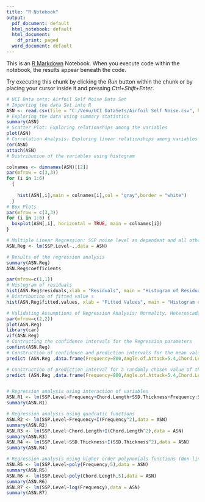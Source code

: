 ---
title: "R Notebook"
output:
  pdf_document: default
  html_notebook: default
  html_document:
    df_print: paged
  word_document: default
---

This is an [R Markdown](http://rmarkdown.rstudio.com) Notebook. When you execute code within the notebook, the results appear beneath the code. 

Try executing this chunk by clicking the *Run* button within the chunk or by placing your cursor inside it and pressing *Ctrl+Shift+Enter*. 

```{r Regression - UCI - ASN - DS}
# UCI Data sets: Airfoil Self Noise Data Set
# Importing the data Set into R
ASN <- read.csv(file = "C:/Venu/UCI DataSets/Airfoil Self Noise.csv", header = TRUE,stringsAsFactors = FALSE)
# Exploring the data using summary statistics
summary(ASN)
# Scatter Plot: Exploring relationships among the variables
plot(ASN)
# Correlation Analysis: Exploring linear relationships among variables using Pearson's correlation coerfficient
cor(ASN)
attach(ASN)
# Distribution of the variables using histogram

colnames <- dimnames(ASN)[[2]]
par(mfrow = c(3,3))
for (i in 1:6)
  {
    
    hist(ASN[,i],main = colnames[i],col = "gray",border = "white")
  }
# Box Plots
par(mfrow = c(3,3))
for (i in 1:6) {
  boxplot(ASN[,i], horizontal = TRUE, main = colnames[i])
}

# Multiple Linear Regression: SSP noise level as dependent and all others as independent variables
ASN.Reg <- lm(SSP.Level~.,data = ASN)

# Results of the regression analysis
summary(ASN.Reg)
ASN.Reg$coefficients

par(mfrow=c(1,1))
# Histogram of residuals
hist(ASN.Reg$residuals,xlab = "Residuals", main = "Histogram of Residuals")
# Distribution of fitted value s
hist(ASN.Reg$fitted.values, xlab = "Fitted Values", main = "Histogram of Fitted Values")

# Validating Assumptions of Regression Analysis; Normality, Heteroscadasticity, Multicollinearity
par(mfrow=c(2,2))
plot(ASN.Reg)
library(car)
vif(ASN.Reg)
# Contructing the confidence intervals for the Regression parameters
confint(ASN.Reg)
# Construction of confidence and prediction intervals for the mean value of dependent variable
predict (ASN.Reg ,data.frame(Frequency=800,Angle.of.Attack=5.4,Chord.Length=0.1016,FS.Velocity=39.6,SSD.Thickness=0.0049),interval = "confidence")

# Construction of prediction interval for a randomly chosen value of the dependent variable
predict (ASN.Reg ,data.frame(Frequency=800,Angle.of.Attack=5.4,Chord.Length=0.1016,FS.Velocity=39.6,SSD.Thickness=0.0049),interval = "prediction")


# Regression analysis using interaction of variables
ASN.R1 <- lm(SSP.Level~Frequency+Chord.Length+SSD.Thickness+Frequency:SSD.Thickness, data = ASN)
summary(ASN.R1)

# Regression analysis using quadratic functions
ASN.R2 <- lm(SSP.Level~Frequency+I(Frequency^2),data = ASN)
summary(ASN.R2)
ASN.R3 <- lm(SSP.Level~Chord.Length+I(Chord.Length^2),data = ASN)
summary(ASN.R3)
ASN.R4 <- lm(SSP.Level~SSD.Thickness+I(SSD.Thickness^2),data = ASN)
summary(ASN.R4)

# Regression analysis using higher order polynomials functions (Non-linear functions)
ASN.R5 <- lm(SSP.Level~poly(Frequency,5),data = ASN)
summary(ASN.R5)
ASN.R6 <- lm(SSP.Level~poly(Chord.Length,5),data = ASN)
summary(ASN.R6)
ASN.R7 <- lm(SSP.Level~log(Frequency),data = ASN)
summary(ASN.R7)
```
